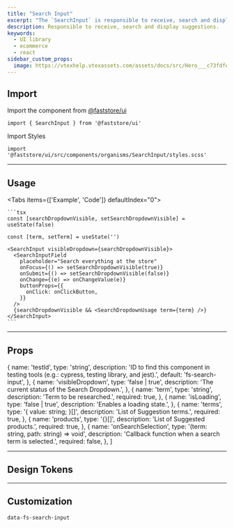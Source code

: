 ```yaml
---
title: "Search Input"
excerpt: "The `SearchInput` is responsible to receive, search and display suggestions. This component is part of the Search feature."
description: Responsible to receive, search and display suggestions.
keywords:
  - UI library
  - ecommerce
  - react
sidebar_custom_props:
  image: https://vtexhelp.vtexassets.com/assets/docs/src/Hero___c73fdfe80ce87c2ccc4701c07e9d5398.png
---
```




## Import

Import the component from [@faststore/ui](/../components)

```tsx
import { SearchInput } from '@faststore/ui'
```

Import Styles

```tsx
import '@faststore/ui/src/components/organisms/SearchInput/styles.scss'
```

---

## Usage

<Tabs items={['Example', 'Code']} defaultIndex="0">
  <Tab>
    <OverviewSection>
      <SearchInputUsage />
    </OverviewSection>
  </Tab>
  <Tab>

    ```tsx
    const [searchDropdownVisible, setSearchDropdownVisible] = useState(false)

    const [term, setTerm] = useState('')

    <SearchInput visibleDropdown={searchDropdownVisible}>
      <SearchInputField
        placeholder="Search everything at the store"
        onFocus={() => setSearchDropdownVisible(true)}
        onSubmit={() => setSearchDropdownVisible(false)}
        onChange={(e) => onChangeValue(e)}
        buttonProps={{
          onClick: onClickButton,
        }}
      />
      {searchDropdownVisible && <SearchDropdownUsage term={term} />}
    </SearchInput>
    ```

  </Tab>
</Tabs>

---

## Props

  {
    name: 'testId',
    type: 'string',
    description:
      'ID to find this component in testing tools (e.g.: cypress, testing library, and jest).',
    default: 'fs-search-input',
  },
  {
    name: 'visibleDropdown',
    type: 'false | true',
    description: 'The current status of the Search Dropdown.',
  },
  {
    name: 'term',
    type: 'string',
    description: 'Term to be researched.',
    required: true,
  },
  {
    name: 'isLoading',
    type: 'false | true',
    description: 'Enables a loading state.',
  },
  {
    name: 'terms',
    type: '{ value: string; }[]',
    description: 'List of Suggestion terms.',
    required: true,
  },
  {
    name: 'products',
    type: '{}[]',
    description: 'List of Suggested products.',
    required: true,
  },
  {
    name: 'onSearchSelection',
    type: '(term: string, path: string) => void',
    description: 'Callback function when a search term is selected.',
    required: false,
  },
]

<PropsSection propsList={propsSearchInput} />

---

## Design Tokens

<TokenTable>
  <TokenRow
    token="--fs-search-input-height-desktop"
    value="var(--fs-spacing-6)"
  />
</TokenTable>

---

## Customization

`data-fs-search-input`
